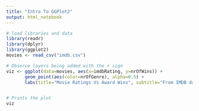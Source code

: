 ```yaml
---
title: "Intro To GGPlot2"
output: html_notebook
---
```


```r
# load libraries and data
library(readr)
library(dplyr)
library(ggplot2)
movies <- read_csv("imdb.csv")
```

```r
# Observe layers being added with the + sign
viz <- ggplot(data=movies, aes(x=imdbRating, y=nrOfWins)) +
       geom_point(aes(color=nrOfGenre), alpha=0.5) + 
       labs(title="Movie Ratings Vs Award Wins", subtitle="From IMDB dataset", y="Number of Award Wins", x="Move Rating", color = "Number of Genre")


# Prints the plot
viz
```
